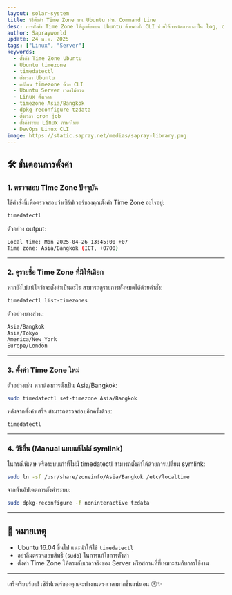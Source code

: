 ```yaml
---
layout: solar-system
title: วิธีตั้งค่า Time Zone บน Ubuntu ผ่าน Command Line
desc: การตั้งค่า Time Zone ให้ถูกต้องบน Ubuntu ด้วยคำสั่ง CLI ช่วยให้การจัดการเวลาใน log, cronjob และแอปพลิเคชันเซิร์ฟเวอร์แม่นยำยิ่งขึ้น
author: Saprayworld
update: 24 พ.ค. 2025
tags: ["Linux", "Server"]
keywords:
  - ตั้งค่า Time Zone Ubuntu
  - Ubuntu timezone
  - timedatectl
  - ตั้งเวลา Ubuntu
  - เปลี่ยน timezone ด้วย CLI
  - Ubuntu Server เวลาไม่ตรง
  - Linux ตั้งเวลา
  - timezone Asia/Bangkok
  - dpkg-reconfigure tzdata
  - ตั้งเวลา cron job
  - ตั้งค่าระบบ Linux ภาษาไทย
  - DevOps Linux CLI
image: https://static.sapray.net/medias/sapray-library.png
---
```

## 🛠️ ขั้นตอนการตั้งค่า

### 1. ตรวจสอบ Time Zone ปัจจุบัน

ใช้คำสั่งนี้เพื่อตรวจสอบว่าเซิร์ฟเวอร์ของคุณตั้งค่า Time Zone อะไรอยู่:

``` bash
timedatectl
```

ตัวอย่าง output:

``` bash
Local time: Mon 2025-04-26 13:45:00 +07
Time zone: Asia/Bangkok (ICT, +0700)
```

---

### 2. ดูรายชื่อ Time Zone ที่มีให้เลือก

หากยังไม่แน่ใจว่าจะตั้งค่าเป็นอะไร สามารถดูรายการทั้งหมดได้ด้วยคำสั่ง:

``` bash
timedatectl list-timezones
```

ตัวอย่างบางส่วน:

``` bash
Asia/Bangkok
Asia/Tokyo
America/New_York
Europe/London
```

---

### 3. ตั้งค่า Time Zone ใหม่

ตัวอย่างเช่น หากต้องการตั้งเป็น Asia/Bangkok:

``` bash
sudo timedatectl set-timezone Asia/Bangkok
```

หลังจากตั้งค่าเสร็จ สามารถตรวจสอบอีกครั้งด้วย:

``` bash
timedatectl
```

---

### 4. วิธีอื่น (Manual แบบแก้ไฟล์ symlink)

ในกรณีพิเศษ หรือระบบเก่าที่ไม่มี timedatectl สามารถตั้งค่าได้ด้วยการเปลี่ยน symlink:

``` bash
sudo ln -sf /usr/share/zoneinfo/Asia/Bangkok /etc/localtime
```

จากนั้นอัปเดตการตั้งค่าระบบ:

``` bash 
sudo dpkg-reconfigure -f noninteractive tzdata
```

---

## 📌 หมายเหตุ

- Ubuntu 16.04 ขึ้นไป แนะนำให้ใช้ `timedatectl`
- อย่าลืมตรวจสอบสิทธิ์ (`sudo`) ในการแก้ไขการตั้งค่า
- ตั้งค่า Time Zone ให้ตรงกับเวลาจริงของ Server หรือสถานที่ที่เหมาะสมกับการใช้งาน

---

เสร็จเรียบร้อย! เซิร์ฟเวอร์ของคุณจะทำงานตรงเวลามากขึ้นแน่นอน 🕒✨

